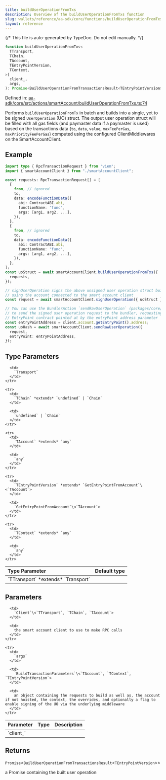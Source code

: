 ```yaml
---
title: buildUserOperationFromTxs
description: Overview of the buildUserOperationFromTxs function
slug: wallets/reference/aa-sdk/core/functions/buildUserOperationFromTxs
layout: reference
---
```


{/* This file is auto-generated by TypeDoc. Do not edit manually. */}

```ts
function buildUserOperationFromTxs<
  TTransport,
  TChain,
  TAccount,
  TEntryPointVersion,
  TContext,
>(
  client_,
  args,
): Promise<BuildUserOperationFromTransactionsResult<TEntryPointVersion>>;
```

Defined in: [aa-sdk/core/src/actions/smartAccount/buildUserOperationFromTxs.ts:74](https://github.com/alchemyplatform/aa-sdk/blob/dc58c113ff1eeb06d4b3f76c505cbbaad47db8fc/aa-sdk/core/src/actions/smartAccount/buildUserOperationFromTxs.ts#L74)

Performs `buildUserOperationFromTx` in batch and builds into a single,
yet to be signed `UserOperation` (UO) struct. The output user operation struct
will be filled with all gas fields (and paymaster data if a paymaster is used)
based on the transactions data (`to`, `data`, `value`, `maxFeePerGas`,
`maxPriorityFeePerGas`) computed using the configured ClientMiddlewares on the SmartAccountClient.

## Example

```ts
import type { RpcTransactionRequest } from "viem";
import { smartAccountClient } from "./smartAccountClient";

const requests: RpcTransactionRequest[] = [
  {
    from, // ignored
    to,
    data: encodeFunctionData({
      abi: ContractABI.abi,
      functionName: "func",
      args: [arg1, arg2, ...],
    }),
  },
  {
    from, // ignored
    to,
    data: encodeFunctionData({
      abi: ContractABI.abi,
      functionName: "func",
      args: [arg1, arg2, ...],
    }),
  },
];
const uoStruct = await smartAccountClient.buildUserOperationFromTxs({
  requests,
});

// signUserOperation signs the above unsigned user operation struct built
// using the account connected to the smart account client
const request = await smartAccountClient.signUserOperation({ uoStruct });

// You can use the BundlerAction `sendRawUserOperation` (packages/core/src/actions/bundler/sendRawUserOperation.ts)
// to send the signed user operation request to the bundler, requesting the bundler to send the signed uo to the
// EntryPoint contract pointed at by the entryPoint address parameter
const entryPointAddress = client.account.getEntryPoint().address;
const uoHash = await smartAccountClient.sendRawUserOperation({
  request,
  entryPoint: entryPointAddress,
});
```

## Type Parameters

<table>
  <thead>
    <tr>
      <th align="left">Type Parameter</th>
      <th align="left">Default type</th>
    </tr>
  </thead>

  <tbody>
    <tr>
      <td>
        `TTransport` *extends* `Transport`
      </td>

      <td>
        `Transport`
      </td>
    </tr>

    <tr>
      <td>
        `TChain` *extends* `undefined` | `Chain`
      </td>

      <td>
        `undefined` | `Chain`
      </td>
    </tr>

    <tr>
      <td>
        `TAccount` *extends* `any`
      </td>

      <td>
        `any`
      </td>
    </tr>

    <tr>
      <td>
        `TEntryPointVersion` *extends* `GetEntryPointFromAccount`\<`TAccount`>
      </td>

      <td>
        `GetEntryPointFromAccount`\<`TAccount`>
      </td>
    </tr>

    <tr>
      <td>
        `TContext` *extends* `any`
      </td>

      <td>
        `any`
      </td>
    </tr>

  </tbody>
</table>

## Parameters

<table>
  <thead>
    <tr>
      <th align="left">Parameter</th>
      <th align="left">Type</th>
      <th align="left">Description</th>
    </tr>
  </thead>

  <tbody>
    <tr>
      <td>
        `client_`
      </td>

      <td>
        `Client`\<`TTransport`, `TChain`, `TAccount`>
      </td>

      <td>
        the smart account client to use to make RPC calls
      </td>
    </tr>

    <tr>
      <td>
        `args`
      </td>

      <td>
        `BuildTransactionParameters`\<`TAccount`, `TContext`, `TEntryPointVersion`>
      </td>

      <td>
        an object containing the requests to build as well as, the account if not hoisted, the context, the overrides, and optionally a flag to enable signing of the UO via the underlying middleware
      </td>
    </tr>

  </tbody>
</table>

## Returns

`Promise`\<`BuildUserOperationFromTransactionsResult`\<`TEntryPointVersion`>>

a Promise containing the built user operation
